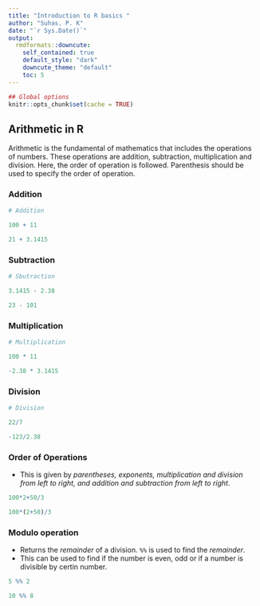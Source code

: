 ```yaml
---
title: "Introduction to R basics "
author: "Suhas. P. K"
date: "`r Sys.Date()`"
output:
  rmdformats::downcute:
    self_contained: true
    default_style: "dark"
    downcute_theme: "default"
    toc: 5
---
```


```r
## Global options
knitr::opts_chunk$set(cache = TRUE)
```

## Arithmetic in R

Arithmetic is the fundamental of mathematics that includes the operations of numbers. These operations are addition, subtraction, multiplication and division. Here, the order of operation is followed. Parenthesis should be used to specify the order of operation.

### Addition

```r

# Addition

100 + 11

21 + 3.1415
```

### Subtraction

```r

# Sbutraction

3.1415 - 2.38

23 - 101
```

### Multiplication

```r

# Multiplication

100 * 11

-2.38 * 3.1415
```

### Division

```r

# Division

22/7

-123/2.38 
```

### Order of Operations

-   This is given by *parentheses, exponents, multiplication and division from left to right, and addition and subtraction from left to right*.

```r

100*2+50/3

100*(2+50)/3
```

### Modulo operation

-   Returns the *remainder* of a division. `%%` is used to find the *remainder*.
- This can be used to find if the number is even, odd or if a number is divisible by certin number.

```r
5 %% 2

10 %% 8

```
